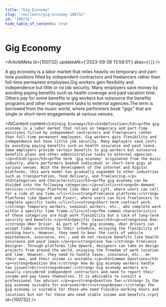 ```yaml
---
title: "Gig Economy"
slug: "/en/learn/gig-economy-100732"
id: "100732"
hide_table_of_contents: true
---
```



# Gig Economy

<ArticleMeta id={100732} updatedAt={'2023-09-26 13:58:51'} alias={`[]`} />
<div className='border-solid border-b border-t-0 my-4 border-[var(--ifm-color-gray-300)]' />

A gig economy is a labor market that relies heavily on temporary and part-time positions filled by independent contractors and freelancers rather than full-time permanent employees.Gig workers gain flexibility and independence but little or no job security. Many employers save money by avoiding paying benefits such as health coverage and paid vacation time. Others pay for some benefits to gig workers but outsource the benefits programs and other management tasks to external agencies.The term is borrowed from the music world, where performers book "gigs" that are single or short-term engagements at various venues.

<AIContent content={`<h2>Gig Economy</h2><h3>Definition</h3><p>The gig economy is a labor market that relies on temporary and part-time positions filled by independent contractors and freelancers rather than full-time permanent employees. Gig workers gain flexibility and independence but have little job security. Many employers save costs by avoiding paying benefits such as health insurance and paid leave. Some employers provide certain benefits to gig workers but outsource benefits plans and other administrative tasks to external agencies.</p><h3>Origin</h3><p>The term 'gig economy' originated from the music industry, where performers booked individual or short-term gigs at various venues. With the development of the internet and digital platforms, this work model has gradually expanded to other industries such as transportation, food delivery, and freelancing.</p><h3>Categories and Characteristics</h3><p>The gig economy can be divided into the following categories:</p><ul><li><strong>On-demand services:</strong> Platforms like Uber and Lyft, where users can call for a ride at any time.</li><li><strong>Freelance platforms:</strong> Platforms like Upwork and Fiverr, where users can hire freelancers to complete specific tasks.</li><li><strong>Short-term contract work:</strong> Temporary workers, seasonal workers, etc., who complete work within a specific time frame.</li></ul><p>The common characteristics of these categories are high work flexibility but a lack of long-term security and benefits.</p><h3>Specific Cases</h3><p><strong>Case One:</strong> Uber Driver. As part of the gig economy, Uber drivers can accept rides according to their schedule, enjoying the flexibility of working hours. However, they need to bear the costs of vehicle maintenance, insurance, etc., and do not receive benefits like health insurance and paid leave.</p><p><strong>Case Two:</strong> Freelance Designer. Through platforms like Upwork, designers can take on design projects from around the world, enjoying the freedom of work location and time. However, they need to handle taxes, insurance, etc., on their own, and their income is unstable.</p><h3>Common Questions</h3><p><strong>Question One:</strong> How do gig economy workers handle tax issues?<br/><strong>Answer:</strong> Gig economy workers are usually considered independent contractors and need to report their income and pay taxes themselves. It is advisable to consult a professional tax advisor.</p><p><strong>Question Two:</strong> Is the gig economy suitable for everyone?<br/><strong>Answer:</strong> The gig economy is suitable for those who need flexible working hours and locations but not for those who need stable income and benefits.</p>`} id={100732} />
